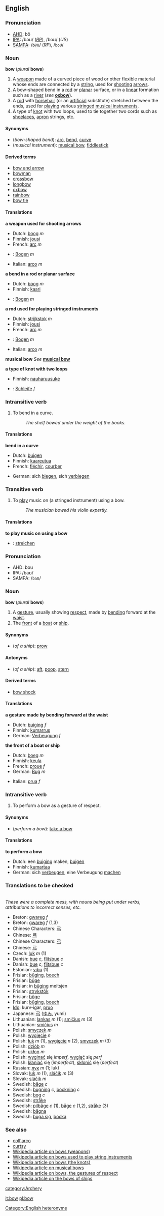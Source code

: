 ==English==
===Pronunciation===
*[[AHD]]: bō
*[[IPA]]: /bəʊ/ (''[[RP]]''), /boʊ/ (''US'')
*[[SAMPA]]: /<tt>b@U</tt>/ (''RP''), /<tt>boU</tt>/

===Noun===
'''bow''' (''plural'' '''bows''')

# A [[weapon]] made of a curved piece of wood or other flexible material whose ends are connected by a [[string]], used for [[shoot]]ing [[arrow]]s.
# A bow-shaped bend in a [[rod]] or [[planar]] surface, or in a [[linear]] formation such as a [[river]] (''see'' '''[[oxbow]]''').
# A [[rod]] with [[horsehair]] (or an [[artificial]] substitute) stretched between the ends, used for [[play]]ing various [[stringed]] [[musical instrument]]s.
# A type of [[knot]] with two loops, used to tie together two cords such as [[shoelace]]s, [[apron]] strings, etc.

====Synonyms====
*(''bow-shaped bend''): [[arc]], [[bend]], [[curve]]
*(''musical instrument''): [[musical bow]], [[fiddlestick]]

====Derived terms====
*[[bow and arrow]]
*[[bowman]]
*[[crossbow]]
*[[longbow]]
*[[oxbow]]
*[[rainbow]]<!--(noun sense "bow-shaped bend")-->
*[[bow tie]]<!--(noun sense "knot with two loops")-->

====Translations====
'''a weapon used for shooting arrows'''

{{top}}
*Dutch: [[boog]] ''m''
*Finnish: [[jousi]]
*French: [[arc#French|arc]] ''m''
{{mid}}
*{{de}}: [[Bogen]] ''m''
*Italian: [[arco]] ''m''
{{bottom}}

'''a bend in a rod or planar surface'''
{{top}}
*Dutch: [[boog]] ''m''
*Finnish: [[kaari]]
{{mid}}
*{{de}}: [[Bogen]] ''m''
{{bottom}}

'''a rod used for playing stringed instruments'''
{{top}}
*Dutch: [[strijkstok]] ''m''
*Finnish: [[jousi]]
*French: [[arc#French|arc]] ''m''
{{mid}}
*{{de}}: [[Bogen]] ''m''
*Italian: [[arco]] ''m''
{{bottom}}

'''musical bow'''
''See'' '''[[musical bow]]'''

'''a type of knot with two loops'''
{{top}}
*Finnish: [[nauharuusuke]]
*{{de}}: [[Schleife]] ''f''
{{mid}}
{{bottom}}

===Intransitive verb===
{{en-infl-reg-consonant|bow||}}

#To bend in a curve.
#:''The shelf bowed under the weight of the books.''

====Translations====

'''bend in a curve'''
{{top}}
*Dutch: [[buigen]]
*Finnish: [[kaareutua]]
*French: [[fléchir]], [[courber]]
{{mid}}
*German: sich [[biegen]], sich [[verbiegen]]
{{bottom}}

===Transitive verb===
#To [[play]] music on (a stringed instrument) using a bow.
#:''The musician bowed his violin expertly.''

====Translations====

'''to play music on using a bow'''
{{top}}
*{{de}}: [[streichen]]
{{mid}}
{{bottom}}

===Pronunciation===
*AHD: bou
*IPA: /baʊ/
*SAMPA: /<tt>baU</tt>/

===Noun===
'''bow''' (''plural'' '''bows''')

#A [[gesture]], usually showing [[respect]], made by [[bend]]ing forward at the [[waist]].
#The [[front]] of a [[boat]] or [[ship]].

====Synonyms====
*(''of a ship''): [[prow]]

====Antonyms====
*(''of a ship''): [[aft]], [[poop]], [[stern]]

====Derived terms====
*[[bow shock]]<!--(derived from noun sense "the front of a boat or ship")-->

====Translations====

'''a gesture made by bending forward at the waist'''
{{top}}
*Dutch: [[buiging]] ''f''
*Finnish: [[kumarrus]]
*German: [[Verbeugung]] ''f''
{{mid}}
{{bottom}}

'''the front of a boat or ship'''
{{top}}
*Dutch: [[boeg]] ''m'' 
*Finnish: [[keula]]
*French: [[proue]] ''f''
*German: [[Bug#German|Bug]] ''m'' 
{{mid}}
*Italian: [[prua]] ''f''
{{bottom}}

===Intransitive verb===
{{en-infl-reg-consonant|bow||}}

#To perform a bow as a gesture of respect.

====Synonyms====
*(''perform a bow''): [[take a bow]]

====Translations====

'''to perform a bow'''
{{top}}
*Dutch: een [[buiging]] maken, [[buigen]]
*Finnish: [[kumartaa]]
*German: sich [[verbeugen]], eine Verbeugung [[machen]]
{{mid}}
{{bottom}}

===Translations to be checked===
<!--Remove this section once all of the translations below have been moved into the tables above.-->
{{checktrans}}<br>''These were a complete mess, with nouns being put under verbs, attributions to incorrect senses, etc.''

*Breton: [[gwareg]] ''f''
*Breton: [[gwareg]] ''f'' (1,3)
*Chinese Characters: [[弓]]
*Chinese: [[弓]]
*Chinese Characters: [[弓]]
*Chinese: [[弓]]
*Czech: [[luk]] ''m'' (1)
*Danish: [[bue]] ''c'', [[flitsbue]] ''c''
*Danish: [[bue]] ''c'', [[flitsbue]] ''c''
*Estonian: [[vibu]] (1)
*Frisian: [[bûging]], [[boech]]
*Frisian: [[bûge]]
*Frisian: in [[bûging]] meitsjen
*Frisian: [[strykstôk]]
*Frisian: [[bôge]]
*Frisian: [[bûging]], [[boech]]
*[[Ido]]: kurv-igar, [[pruo]] 
*Japanese: [[弓]] ([[ゆみ]], yumi)
*Lithuanian: [[lankas]] ''m'' (1); [[smičius]] ''m'' (3)
*Lithuanian: [[smičius]] ''m''
*Polish: [[smyczek]] ''m''
*Polish: [[wygięcie]] ''n''
*Polish: [[łuk]] ''m'' (1), [[wygięcie]] ''n'' (2), [[smyczek]] ''m'' (3)
*Polish: [[dziób]] ''m''
*Polish: [[ukłon]] ''m''
*Polish: [[wyginać]] się ''imperf'', [[wygiąć]] się ''perf''
*Polish: [[kłaniać]] się (''imperfect''), [[skłonić]] się (''perfect'')
*Russian: [[лук]] ''m'' (1; luk)
*Slovak: [[luk#Slovak|luk]] ''m'' (1), [[sláčik]] ''m'' (3)
*Slovak: [[sláčik]] ''m''
*Swedish: [[båge]] ''c''
*Swedish: [[bugning]] ''c'', [[bockning]] ''c'' 
*Swedish: [[bog#Swedish|bog]] ''c''
*Swedish: [[stråke]] 
*Swedish: [[pilbåge]] ''c'' (1), [[båge]] ''c'' (1,2), [[stråke]] (3)
*Swedish: [[bågna]]
*Swedish: [[buga sig]], [[bocka]]

===See also===
*[[coll'arco]]<!--musical term-->
*[[curtsy]]
*[[w:Bow (weapon)|Wikipedia article on bows (weapons)]]
*[[w:Bow (music)|Wikipedia article on bows used to play string instruments]]
*[[w:Bow (knot)|Wikipedia article on bows (the knots)]]
*[[w:Musical bow|Wikipedia article on musical bows]]
*[[w:Bowing (social)|Wikipedia article on bows, the gestures of respect]]
*[[w:Bow (ship)|Wikipedia article on the bows of ships]]

[[Category:English heteronyms]]
[[category:Archery]]

[[it:bow]]
[[pl:bow]]